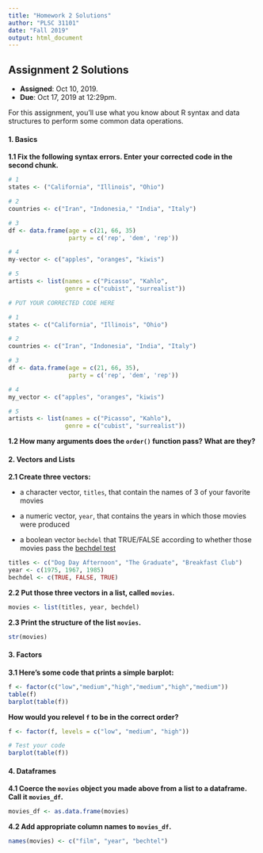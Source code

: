 ```yaml
---
title: "Homework 2 Solutions"
author: "PLSC 31101"
date: "Fall 2019"
output: html_document
---
```


## Assignment 2 Solutions

- __Assigned__: Oct 10, 2019.
- __Due__: Oct 17, 2019 at 12:29pm.

For this assignment, you'll use what you know about R syntax and data structures to perform some common data operations.

#### 1. Basics {-}

__1.1 Fix the following syntax errors. Enter your corrected code in the second chunk.__

```r
# 1
states <- ("California", "Illinois", "Ohio")

# 2
countries <- c("Iran", "Indonesia," "India", "Italy")

# 3
df <- data.frame(age = c(21, 66, 35)
                 party = c('rep', 'dem', 'rep'))

# 4
my-vector <- c("apples", "oranges", "kiwis")

# 5
artists <- list(names = c("Picasso", "Kahlo",
                genre = c("cubist", "surrealist"))
```

```r
# PUT YOUR CORRECTED CODE HERE

# 1
states <- c("California", "Illinois", "Ohio")

# 2
countries <- c("Iran", "Indonesia", "India", "Italy")

# 3
df <- data.frame(age = c(21, 66, 35),
                 party = c('rep', 'dem', 'rep'))

# 4
my_vector <- c("apples", "oranges", "kiwis")

# 5
artists <- list(names = c("Picasso", "Kahlo"),
                genre = c("cubist", "surrealist"))
```

__1.2 How many arguments does the `order()` function pass? What are they?__

#### 2. Vectors and Lists {-}

__2.1 Create three vectors:__

* a character vector, `titles`, that contain the names of 3 of your favorite movies

* a numeric vector, `year`, that contains the years in which those movies were produced

* a boolean vector `bechdel` that TRUE/FALSE according to whether those movies pass the [bechdel test](http://bechdeltest.com/)

```r
titles <- c("Dog Day Afternoon", "The Graduate", "Breakfast Club")
year <- c(1975, 1967, 1985)
bechdel <- c(TRUE, FALSE, TRUE)
```

__2.2 Put those three vectors in a list, called `movies`.__

```r
movies <- list(titles, year, bechdel)
```

__2.3 Print the structure of the list `movies`.__

```r
str(movies)
```

#### 3. Factors {-}

__3.1 Here's some code that prints a simple barplot:__

```r
f <- factor(c("low","medium","high","medium","high","medium"))
table(f)
barplot(table(f))
```

__How would you relevel `f` to be in the correct order?__

```r
f <- factor(f, levels = c("low", "medium", "high"))

# Test your code
barplot(table(f))
```

#### 4. Dataframes {-}

__4.1 Coerce the `movies` object you made above from a list to a dataframe. Call it `movies_df`.__

```r
movies_df <- as.data.frame(movies)
```

__4.2 Add appropriate column names to `movies_df`.__

```r
names(movies) <- c("film", "year", "bechtel")
```